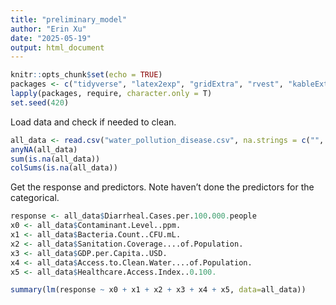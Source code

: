 ```yaml
---
title: "preliminary_model"
author: "Erin Xu"
date: "2025-05-19"
output: html_document
---
```


```r
knitr::opts_chunk$set(echo = TRUE)
packages <- c("tidyverse", "latex2exp", "gridExtra", "rvest", "kableExtra")
lapply(packages, require, character.only = T)
set.seed(420)
```

Load data and check if needed to clean. 
```r
all_data <- read.csv("water_pollution_disease.csv", na.strings = c("", "NA"))
anyNA(all_data)
sum(is.na(all_data))
colSums(is.na(all_data))
```

Get the response and predictors. 
Note haven't done the predictors for the categorical. 
```r
response <- all_data$Diarrheal.Cases.per.100.000.people
x0 <- all_data$Contaminant.Level..ppm.
x1 <- all_data$Bacteria.Count..CFU.mL.
x2 <- all_data$Sanitation.Coverage....of.Population.
x3 <- all_data$GDP.per.Capita..USD.
x4 <- all_data$Access.to.Clean.Water....of.Population.
x5 <- all_data$Healthcare.Access.Index..0.100.

summary(lm(response ~ x0 + x1 + x2 + x3 + x4 + x5, data=all_data))
```
